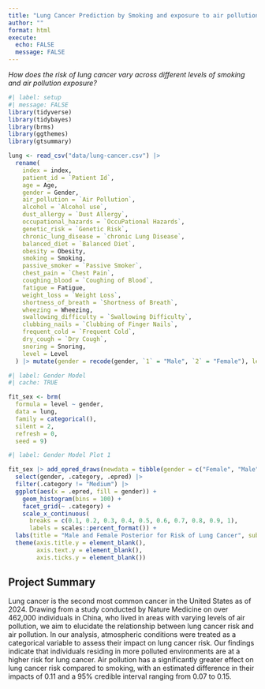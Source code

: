 ```yaml
---
title: "Lung Cancer Prediction by Smoking and exposure to air pollution"
author: ""
format: html
execute: 
  echo: FALSE
  message: FALSE
---
```


*How does the risk of lung cancer vary across different levels of smoking and air pollution exposure?*

```r
#| label: setup
#| message: FALSE
library(tidyverse)
library(tidybayes)
library(brms)
library(ggthemes)
library(gtsummary)
```

```r
lung <- read_csv("data/lung-cancer.csv") |>
  rename(
    index = index,
    patient_id = `Patient Id`,
    age = Age,
    gender = Gender,
    air_pollution = `Air Pollution`,
    alcohol = `Alcohol use`,
    dust_allergy = `Dust Allergy`,
    occupational_hazards = `OccuPational Hazards`,
    genetic_risk = `Genetic Risk`,
    chronic_lung_disease = `chronic Lung Disease`,
    balanced_diet = `Balanced Diet`,
    obesity = Obesity,
    smoking = Smoking,
    passive_smoker = `Passive Smoker`,
    chest_pain = `Chest Pain`,
    coughing_blood = `Coughing of Blood`,
    fatigue = Fatigue,
    weight_loss = `Weight Loss`,
    shortness_of_breath = `Shortness of Breath`,
    wheezing = Wheezing,
    swallowing_difficulty = `Swallowing Difficulty`,
    clubbing_nails = `Clubbing of Finger Nails`,
    frequent_cold = `Frequent Cold`,
    dry_cough = `Dry Cough`,
    snoring = Snoring,
    level = Level
  ) |> mutate(gender = recode(gender, `1` = "Male", `2` = "Female"), level = recode(level, `Low` = 1, `Medium` = 2, `High` = 3))
```

```r
#| label: Gender Model
#| cache: TRUE

fit_sex <- brm(
  formula = level ~ gender,
  data = lung,
  family = categorical(),
  silent = 2,
  refresh = 0,
  seed = 9)
```

```r
#| label: Gender Model Plot 1

fit_sex |> add_epred_draws(newdata = tibble(gender = c("Female", "Male"))) |> mutate(.category = recode(.category, `1` = "Low", `2` = "Medium", `3` = "High")) |>
  select(gender, .category, .epred) |>
  filter(.category != "Medium") |>
  ggplot(aes(x = .epred, fill = gender)) +
    geom_histogram(bins = 100) +
    facet_grid(~ .category) +
    scale_x_continuous(
      breaks = c(0.1, 0.2, 0.3, 0.4, 0.5, 0.6, 0.7, 0.8, 0.9, 1),
      labels = scales::percent_format()) +
  labs(title = "Male and Female Posterior for Risk of Lung Cancer", subtitle = "Men are twice as likely as women to get Lung Cancer", fill = "Gender", x = "Posterior Prediction for Lung Cancer") +
  theme(axis.title.y = element_blank(),
        axis.text.y = element_blank(),
        axis.ticks.y = element_blank())
```

## Project Summary

Lung cancer is the second most common cancer in the United States as of 2024. Drawing from a study conducted by Nature Medicine on over 462,000 individuals in China, who lived in areas with varying levels of air pollution, we aim to elucidate the relationship between lung cancer risk and air pollution. In our analysis, atmospheric conditions were treated as a categorical variable to assess their impact on lung cancer risk. Our findings indicate that individuals residing in more polluted environments are at a higher risk for lung cancer. Air pollution has a significantly greater effect on lung cancer risk compared to smoking, with an estimated difference in their impacts of 0.11 and a 95% credible interval ranging from 0.07 to 0.15.
